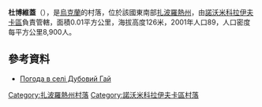 {{coord|47|56|37|N|35|46|20|E|scale:100000|display=title}}

'''杜博維蓋'''（{{lang-uk|Дубовий Гай}}），是[[烏克蘭|烏克蘭]]的村落，位於該國東南部[[扎波羅熱州|扎波羅熱州]]，由[[諾沃米科拉伊夫卡區|諾沃米科拉伊夫卡區]]負責管轄，面積0.01平方公里，海拔高度126米，2001年人口89，人口密度每平方公里8,900人。

==參考資料==
* [http://weather.in.ua/ua/zaporozhskaja/7435 Погода в селі Дубовий Гай] {{Wayback|url=http://weather.in.ua/ua/zaporozhskaja/7435 |date=20200922182423 }}

[[Category:扎波羅熱州村落|Category:扎波羅熱州村落]]
[[Category:諾沃米科拉伊夫卡區村落|Category:諾沃米科拉伊夫卡區村落]]


{{Zaporizhia-geo-stub}}